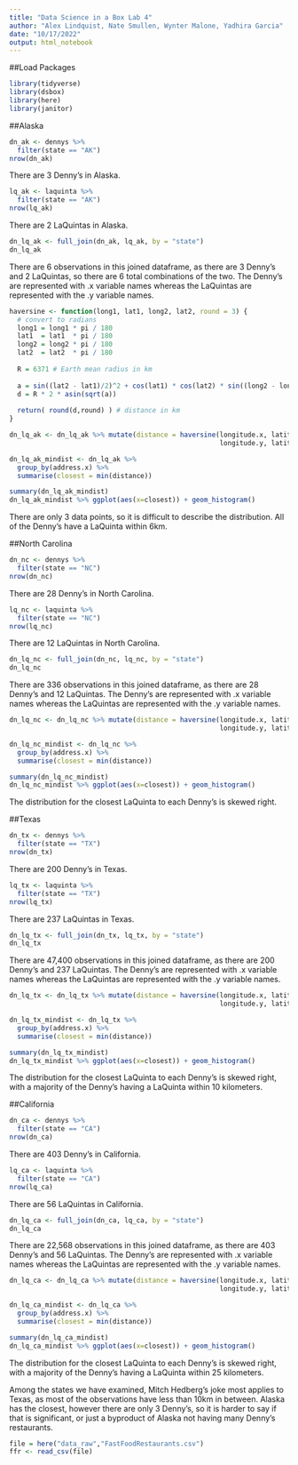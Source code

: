 ```yaml
---
title: "Data Science in a Box Lab 4"
author: "Alex Lindquist, Nate Smullen, Wynter Malone, Yadhira Garcia"
date: "10/17/2022"
output: html_notebook
---
```


##Load Packages

```r
library(tidyverse)
library(dsbox)
library(here)
library(janitor)
```

##Alaska
```r
dn_ak <- dennys %>%
  filter(state == "AK")
nrow(dn_ak)
```
There are 3 Denny's in Alaska.

```r
lq_ak <- laquinta %>%
  filter(state == "AK")
nrow(lq_ak)
```
There are 2 LaQuintas in Alaska.

```r
dn_lq_ak <- full_join(dn_ak, lq_ak, by = "state")
dn_lq_ak
```
There are 6 observations in this joined dataframe, as there are 3 Denny's and 2
LaQuintas, so there are 6 total combinations of the two. The Denny's are 
represented with .x variable names whereas the LaQuintas are represented with 
the .y variable names.

```r
haversine <- function(long1, lat1, long2, lat2, round = 3) {
  # convert to radians
  long1 = long1 * pi / 180
  lat1  = lat1  * pi / 180
  long2 = long2 * pi / 180
  lat2  = lat2  * pi / 180
  
  R = 6371 # Earth mean radius in km
  
  a = sin((lat2 - lat1)/2)^2 + cos(lat1) * cos(lat2) * sin((long2 - long1)/2)^2
  d = R * 2 * asin(sqrt(a))
  
  return( round(d,round) ) # distance in km
}
```

```r
dn_lq_ak <- dn_lq_ak %>% mutate(distance = haversine(longitude.x, latitude.x, 
                                                     longitude.y, latitude.y))
```

```r
dn_lq_ak_mindist <- dn_lq_ak %>%
  group_by(address.x) %>%
  summarise(closest = min(distance))
```

```r
summary(dn_lq_ak_mindist)
dn_lq_ak_mindist %>% ggplot(aes(x=closest)) + geom_histogram()
```
There are only 3 data points, so it is difficult to describe the distribution.
All of the Denny's have a LaQuinta within 6km.

##North Carolina 
```r
dn_nc <- dennys %>%
  filter(state == "NC")
nrow(dn_nc)
```
There are 28 Denny's in North Carolina.

```r
lq_nc <- laquinta %>%
  filter(state == "NC")
nrow(lq_nc)
```
There are 12 LaQuintas in North Carolina.

```r
dn_lq_nc <- full_join(dn_nc, lq_nc, by = "state")
dn_lq_nc
```
There are 336 observations in this joined dataframe, as there are 28 Denny's and 
12 LaQuintas. The Denny's are represented with .x variable names whereas the 
LaQuintas are represented with the .y variable names.


```r
dn_lq_nc <- dn_lq_nc %>% mutate(distance = haversine(longitude.x, latitude.x, 
                                                     longitude.y, latitude.y))
```

```r
dn_lq_nc_mindist <- dn_lq_nc %>%
  group_by(address.x) %>%
  summarise(closest = min(distance))
```

```r
summary(dn_lq_nc_mindist)
dn_lq_nc_mindist %>% ggplot(aes(x=closest)) + geom_histogram()
```
The distribution for the closest LaQuinta to each Denny's is skewed right.

##Texas
```r
dn_tx <- dennys %>%
  filter(state == "TX")
nrow(dn_tx)
```
There are 200 Denny's in Texas.

```r
lq_tx <- laquinta %>%
  filter(state == "TX")
nrow(lq_tx)
```
There are 237 LaQuintas in Texas.

```r
dn_lq_tx <- full_join(dn_tx, lq_tx, by = "state")
dn_lq_tx
```
There are 47,400 observations in this joined dataframe, as there are 200 Denny's
and 237 LaQuintas. The Denny's are represented with .x variable names whereas
the LaQuintas are represented with the .y variable names.


```r
dn_lq_tx <- dn_lq_tx %>% mutate(distance = haversine(longitude.x, latitude.x, 
                                                     longitude.y, latitude.y))
```

```r
dn_lq_tx_mindist <- dn_lq_tx %>%
  group_by(address.x) %>%
  summarise(closest = min(distance))
```

```r
summary(dn_lq_tx_mindist)
dn_lq_tx_mindist %>% ggplot(aes(x=closest)) + geom_histogram()
```
The distribution for the closest LaQuinta to each Denny's is skewed right, with
a majority of the Denny's having a LaQuinta within 10 kilometers.

##California
```r
dn_ca <- dennys %>%
  filter(state == "CA")
nrow(dn_ca)
```
There are 403 Denny's in California.

```r
lq_ca <- laquinta %>%
  filter(state == "CA")
nrow(lq_ca)
```
There are 56 LaQuintas in California.

```r
dn_lq_ca <- full_join(dn_ca, lq_ca, by = "state")
dn_lq_ca
```
There are 22,568 observations in this joined dataframe, as there are 403 Denny's
and 56 LaQuintas. The Denny's are represented with .x variable names whereas
the LaQuintas are represented with the .y variable names.


```r
dn_lq_ca <- dn_lq_ca %>% mutate(distance = haversine(longitude.x, latitude.x, 
                                                     longitude.y, latitude.y))
```

```r
dn_lq_ca_mindist <- dn_lq_ca %>%
  group_by(address.x) %>%
  summarise(closest = min(distance))
```

```r
summary(dn_lq_ca_mindist)
dn_lq_ca_mindist %>% ggplot(aes(x=closest)) + geom_histogram()
```
The distribution for the closest LaQuinta to each Denny's is skewed right, with
a majority of the Denny's having a LaQuinta within 25 kilometers.

Among the states we have examined, Mitch Hedberg's joke most applies to Texas,
as most of the observations have less than 10km in between. Alaska has the 
closest, however there are only 3 Denny's, so it is harder to say if that is 
significant, or just a byproduct of Alaska not having many Denny's restaurants.

```r
file = here("data_raw","FastFoodRestaurants.csv")
ffr <- read_csv(file)
```

